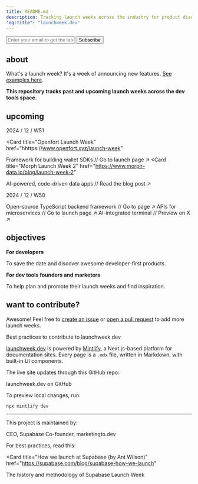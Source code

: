 ```yaml
---
title: README.md
description: Tracking launch weeks across the industry for product discovery and inspiration
"og:title": "launchweek.dev" 
---
```


<form
  action="https://buttondown.com/api/emails/embed-subscribe/launchweek.dev"
  method="post"
  target="popupwindow"
  onsubmit="window.open('https://buttondown.com/launchweek.dev', 'popupwindow')"
  class="embeddable-buttondown-form"
>
  <input type="email" name="email" placeholder="Enter your email to get the latest updates" id="bd-email" />
  <input type="submit" value="Subscribe" />
</form>

## about

What's a launch week? It's a week of announcing new features. [See examples here](lw).

**This repository tracks past and upcoming launch weeks across the dev tools space.**

## upcoming

2024 / 12 / W51

<Card
  title="Openfort Launch Week"
  href="hhttps://www.openfort.xyz/launch-week"
>
  Framework for building wallet SDKs // Go to launch page ↗︎
</Card>
<Card
  title="Morph Launch Week 2"
  href="https://www.morph-data.io/blog/launch-week-2"
>
  AI-powered, code-driven data apps // Read the blog post ↗︎
</Card>

2024 / 12 / W50

<Card title="Encore Launch Week 2" href="https://encore.dev/launchweek">
  Open-source TypeScript backend framework // Go to page ↗︎
</Card>
<Card title="Diagrid 2024 Q4 Launch Week" href="https://pages.diagrid.io/launch-week-q42024">
  APIs for microservices // Go to launch page ↗︎
</Card>
<Card title="Warp Launch Week II" href="https://x.com/warpdotdev/status/1859688781882028341">
  AI-integrated terminal // Preview on X ↗︎
</Card>

## objectives

**For developers**

To save the date and discover awesome developer-first products.

**For dev tools founders and marketers**

To help plan and promote their launch weeks and find inspiration.

## want to contribute?

Awesome! Feel free to [create an issue](https://github.com/supabase-community/launchweek.dev/issues) or [open a pull request](https://github.com/supabase-community/launchweek.dev/pulls) to add more launch weeks.

<Card title="CONTRIBUTING.md" href="lw/new">
  Best practices to contribute to launchweek.dev
</Card>

[launchweek.dev](https://launchweek.dev) is powered by [Mintlify](https://mintlify.com), a Next.js-based platform for documentation sites. Every page is a `.mdx` file, written in Markdown, with built-in UI components.

The live site updates through this GitHub repo:

<Card title="supabase-community/launchweek.dev" href="https://git.new/lw">
  launchweek.dev on GitHub
</Card>

To preview local changes, run:

```
npx mintlify dev
```

---

This project is maintained by:

<CardGroup cols={2}>
  <Card title="Paul Copplestone" href="https://x.com/kiwicopple" horizontal>
    CEO, Supabase
  </Card>
  <Card title="Flo Merian" href="https://x.com/fmerian" horizontal>
    Co-founder, marketingto.dev
  </Card>
</CardGroup>

For best practices, read this:

<Card
  title="How we launch at Supabase (by Ant Wilson)"
  href="https://supabase.com/blog/supabase-how-we-launch"
>
  The history and methodology of Supabase Launch Week
</Card>
